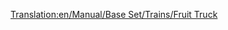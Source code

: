 [[Translation:en/Manual/Base Set/Trains/Fruit Truck]]
{{es/Vagones|Imagen=[[File:en/Fruittruck.png]]
|Nombre=Vagón de Fruta
|PrecioNormal=2.132 € (1.066 £)
|PesoNormal=18 / 43 t
|CapacidadNormal=25 t de fruta
|PrecioMono="
|PesoMono=18 / 48 t
|CapacidadMono=30 t de fruta
|PrecioMag="
|PesoMag=18 / 50 t
|CapacidadMag=32 t de fruta
|Descripción=El '''vagón de fruta''' es necesario para proporcionar [[es/Manual/Base Set/Cargos/Fruta|fruta]] desde las [[es/Manual/Base Set/Industries/Plantación de fruta|plantaciones de fruta]] a las [[es/Manual/Base Set/Industries/Planta procesadora de alimentos|plantas procesadoras de alimentos]] situadas en el desierto en el clima [[es/Manual/Clima#subtropical|subtropical]].
}}